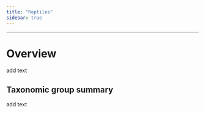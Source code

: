 ```yaml
---
title: "Reptiles"
sidebar: true  
---
```


--------------

# Overview

add text

## Taxonomic group summary

add text

